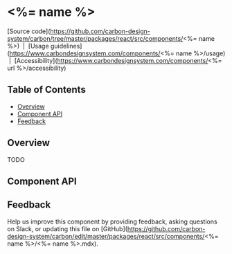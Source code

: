 
# <%= name %>

[Source
code](https://github.com/carbon-design-system/carbon/tree/master/packages/react/src/components/<%=
name %>) &nbsp;|&nbsp; [Usage
guidelines](https://www.carbondesignsystem.com/components/<%= name %>/usage)
&nbsp;|&nbsp; [Accessibility](https://www.carbondesignsystem.com/components/<%=
url %>/accessibility)

<!-- START doctoc generated TOC please keep comment here to allow auto update -->
<!-- DON'T EDIT THIS SECTION, INSTEAD RE-RUN doctoc TO UPDATE -->

## Table of Contents

- [Overview](#overview)
- [Component API](#component-api)
- [Feedback](#feedback)

<!-- END doctoc generated TOC please keep comment here to allow auto update -->

## Overview

TODO

## Component API

<Props />

## Feedback

Help us improve this component by providing feedback, asking questions on Slack,
or updating this file on
[GitHub](https://github.com/carbon-design-system/carbon/edit/master/packages/react/src/components/<%=
name %>/<%= name %>.mdx).
